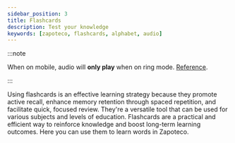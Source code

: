 ```yaml
---
sidebar_position: 3
title: Flashcards
description: Test your knowledge
keywords: [zapoteco, flashcards, alphabet, audio]
---
```


:::note

When on mobile, audio will **only play** when on ring mode. [Reference](https://support.apple.com/en-us/HT203017).

:::

Using flashcards is an effective learning strategy because they promote active recall, enhance memory retention through
spaced repetition, and facilitate quick, focused review. They're a versatile tool that can be used for various subjects
and levels of education. Flashcards are a practical and efficient way to reinforce knowledge and boost long-term
learning outcomes. Here you can use them to learn words in Zapoteco.

<FlashCards/>
